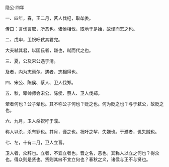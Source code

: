 

隐公·四年

一、四年，春，王二月，莒人伐杞，取牟娄。

传曰：言伐言取，所恶也。诸侯相伐，取地于是始，故谨而志之也。

二、戊申，卫祝吁弒其君完。

大夫弒其君，以国氏者，嫌也，弒而代之也。

三、夏，公及宋公遇于清。

及者，内为志焉尔。遇者，志相得也。

四、宋公、陈侯、蔡人、卫人伐郑。

五、秋，翚帅师会宋公、陈侯、蔡人、卫人伐郑。

翚者何也？公子翚也。其不称公子何也？贬之也。何为贬之也？与于弒公，故贬之也。

六、九月，卫人杀祝吁于濮。

称人以杀，杀有罪也。其月，谨之也。祝吁之挈，失嫌也。于濮者，讥失贼也。

七、冬，十有二月，卫人立晋。

卫人者，众辞也。立者，不宜立者也。晋之名，恶也。其称人以立之何也？得众也。得众则是贤也。贤则其曰不宜立何也？春秋之义，诸侯与正不与贤也。

